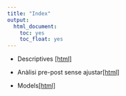 ```yaml
---
title: "Index"
output:
  html_document:
    toc: yes
    toc_float: yes
---
```


* Descriptives [[html]](descriptives.html)

* Anàlisi pre-post sense ajustar[[html]](prepost.html)

* Models[[html]](linear_regression.html)
